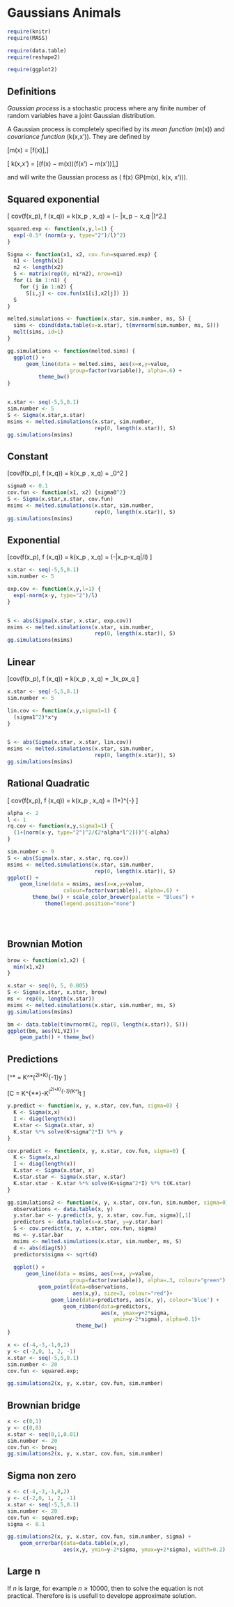# Gaussians Animals

```r
require(knitr)
require(MASS)

require(data.table)
require(reshape2)

require(ggplot2)
```


## Definitions

_Gaussian process_ is a stochastic process where any finite number of
random variables have a joint Gaussian distribution.

A Gaussian process is completely specified by its _mean function_
\(m(x)\) and _covariance function_ \(k(x,x')\). They are defined by

\[m(x) = \mathcal{E}[f(x)],\]

\[ k(x,x') = \mathcal{E}[(f(x) − m(x))(f(x') − m(x'))],\]

and will write the Gaussian process as \( f(x) \sim GP(m(x), k(x,
x'))\).



## Squared exponential


\[ cov(f(x_p), f (x_q)) = k(x_p , x_q) =
    \exp\Big(−\frac{1}{2} |x_p − x_q |\Big)^2.\]

```r

squared.exp <- function(x,y,l=1) {
  exp(-0.5* (norm(x-y, type="2")/l)^2)
}

Sigma <- function(x1, x2, cov.fun=squared.exp) {
  n1 <- length(x1)
  n2 <- length(x2)
  S <- matrix(rep(0, n1*n2), nrow=n1)
  for (i in 1:n1) {
    for (j in 1:n2) {
      S[i,j] <- cov.fun(x1[i],x2[j]) }}
  S
}

melted.simulations <- function(x.star, sim.number, ms, S) {
  sims <- cbind(data.table(x=x.star), t(mvrnorm(sim.number, ms, S)))
  melt(sims, id=1)
}

gg.simulations <- function(melted.sims) {
  ggplot() +
      geom_line(data = melted.sims, aes(x=x,y=value,
                    group=factor(variable)), alpha=.6) +
          theme_bw()
}


x.star <- seq(-5,5,0.1)
sim.number <- 5
S <- Sigma(x.star,x.star)
msims <- melted.simulations(x.star, sim.number,
                            rep(0, length(x.star)), S)
gg.simulations(msims)
```

## Constant

\[cov(f(x_p), f (x_q)) = k(x_p , x_q) = \sigma_0^2 \]

```r
sigma0 <- 0.1
cov.fun <- function(x1, x2) {sigma0^2}
S <- Sigma(x.star,x.star, cov.fun)
msims <- melted.simulations(x.star, sim.number,
                            rep(0, length(x.star)), S)
gg.simulations(msims)

```

## Exponential

\[cov(f(x_p), f (x_q)) = k(x_p , x_q) = \exp(-|x_p-x_q|/l) \]


```r

x.star <- seq(-5,5,0.1)
sim.number <- 5

exp.cov <- function(x,y,l=1) {
  exp(-norm(x-y, type="2")/l)
}


S <- abs(Sigma(x.star, x.star, exp.cov))
msims <- melted.simulations(x.star, sim.number,
                            rep(0, length(x.star)), S)
gg.simulations(msims)

```

## Linear

\[cov(f(x_p), f (x_q)) = k(x_p , x_q) = \sigma_1\cdot x_p\cdot x_q \]

```r
x.star <- seq(-5,5,0.1)
sim.number <- 5

lin.cov <- function(x,y,sigma1=1) {
  (sigma1^2)*x*y
}


S <- abs(Sigma(x.star, x.star, lin.cov))
msims <- melted.simulations(x.star, sim.number,
                            rep(0, length(x.star)), S)
gg.simulations(msims)
```

## Rational Quadratic

\[ cov(f(x_p), f (x_q)) = k(x_p , x_q) =
    \Big(1+\frac{r^2}{2\alpha l^2}\Big)^{-\alpha} \]


```r
alpha <- 2
l <- 1
rq.cov <- function(x,y,sigma1=1) {
  (1+(norm(x-y, type="2")^2/(2*alpha*l^2)))^(-alpha)
}

sim.number <- 9
S <- abs(Sigma(x.star, x.star, rq.cov))
msims <- melted.simulations(x.star, sim.number,
                            rep(0, length(x.star)), S)
ggplot() +
    geom_line(data = msims, aes(x=x,y=value,
                  colour=factor(variable)), alpha=.6) +
        theme_bw() + scale_color_brewer(palette = "Blues") +
            theme(legend.position="none")

            



```

## Brownian Motion

```r
brow <- function(x1,x2) {
  min(x1,x2)
}

x.star <- seq(0, 5, 0.005)
S <- Sigma(x.star, x.star, brow)
ms <- rep(0, length(x.star))
msims <- melted.simulations(x.star, sim.number, ms, S)
gg.simulations(msims)

bm <- data.table(t(mvrnorm(2, rep(0, length(x.star)), S)))
ggplot(bm, aes(V1,V2))+
    geom_path() + theme_bw()
```

## Predictions

\[\overline{y}^* = K^*(\lambda^2\cdot I+K)^{-1}\cdot y \]

\[C = K^{**}-K^*\cdot(\lambda^2\cdot I+K)^{-1}\cdot(K^*)^t \]

```r

y.predict <- function(x, y, x.star, cov.fun, sigma=0) {
  K <- Sigma(x,x)
  I <- diag(length(x))
  K.star <- Sigma(x.star, x)
  K.star %*% solve(K+sigma^2*I) %*% y
}

cov.predict <- function(x, y, x.star, cov.fun, sigma=0) {
  K <- Sigma(x,x)
  I <- diag(length(x))
  K.star <- Sigma(x.star, x)
  K.star.star <- Sigma(x.star, x.star)
  K.star.star - K.star %*% solve(K+sigma^2*I) %*% t(K.star)
}

gg.simulations2 <- function(x, y, x.star, cov.fun, sim.number, sigma=0) {
  observations <- data.table(x, y)
  y.star.bar <- y.predict(x, y, x.star, cov.fun, sigma)[,1]
  predictors <- data.table(x=x.star, y=y.star.bar)
  S <- cov.predict(x, y, x.star, cov.fun, sigma)
  ms <- y.star.bar
  msims <- melted.simulations(x.star, sim.number, ms, S)
  d <- abs(diag(S))
  predictors$sigma <- sqrt(d)
  
  ggplot() +
      geom_line(data = msims, aes(x=x, y=value,
                    group=factor(variable)), alpha=.3, colour="green") +
          geom_point(data=observations,
                     aes(x,y), size=3, colour="red")+
              geom_line(data=predictors, aes(x, y), colour='blue') +
                  geom_ribbon(data=predictors,
                              aes(x, ymax=y+2*sigma,
                                  ymin=y-2*sigma), alpha=0.1)+
                      theme_bw()
}                 

x <- c(-4,-3,-1,0,2)
y <- c(-2,0, 1, 2, -1)
x.star <- seq(-5,5,0.1)
sim.number <- 20
cov.fun <- squared.exp;

gg.simulations2(x, y, x.star, cov.fun, sim.number)


```

## Brownian bridge

```r
x <- c(0,1)
y <- c(0,0)
x.star <- seq(0,1,0.01)
sim.number <- 20
cov.fun <- brow;
gg.simulations2(x, y, x.star, cov.fun, sim.number)

```

## Sigma non zero

```r
x <- c(-4,-3,-1,0,2)
y <- c(-2,0, 1, 2, -1)
x.star <- seq(-5,5,0.1)
sim.number <- 20
cov.fun <- squared.exp;
sigma <- 0.1

gg.simulations2(x, y, x.star, cov.fun, sim.number, sigma) +
    geom_errorbar(data=data.table(x,y),
                  aes(x,y, ymin=y-2*sigma, ymax=y+2*sigma), width=0.2)

```

## Large n

If $n$ is large, for example $n\geq 10000$, then to solve the equation
is not practical. Therefore is is usefull to develope approximate
solution.
